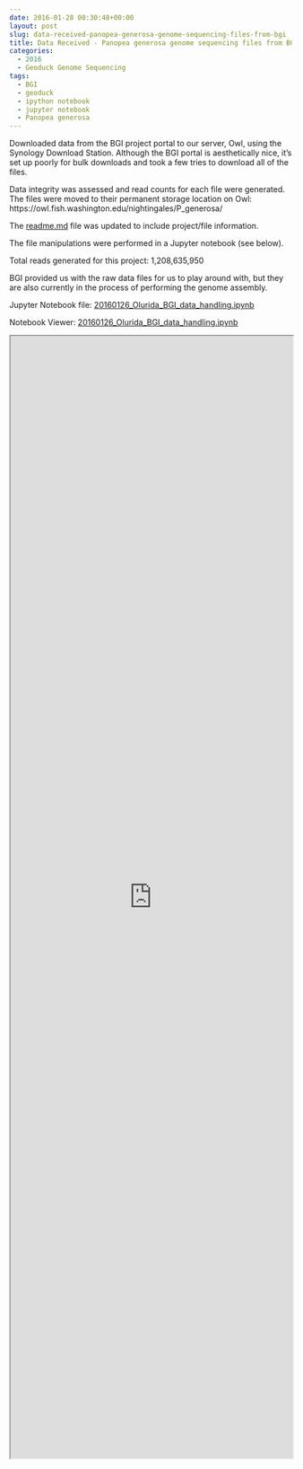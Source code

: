 ```yaml
---
date: 2016-01-28 00:30:48+00:00
layout: post
slug: data-received-panopea-generosa-genome-sequencing-files-from-bgi
title: Data Received - Panopea generosa genome sequencing files from BGI
categories:
  - 2016
  - Geoduck Genome Sequencing
tags:
  - BGI
  - geoduck
  - ipython notebook
  - jupyter notebook
  - Panopea generosa
---
```


Downloaded data from the BGI project portal to our server, Owl, using the Synology Download Station. Although the BGI portal is aesthetically nice, it's set up poorly for bulk downloads and took a few tries to download all of the files.

Data integrity was assessed and read counts for each file were generated. The files were moved to their permanent storage location on Owl: https://owl.fish.washington.edu/nightingales/P_generosa/

The [readme.md](https://owl.fish.washington.edu/nightingales/P_generosa/readme.md) file was updated to include project/file information.

The file manipulations were performed in a Jupyter notebook (see below).



Total reads generated for this project: 1,208,635,950

BGI provided us with the raw data files for us to play around with, but they are also currently in the process of performing the genome assembly.



Jupyter Notebook file: [20160126_Olurida_BGI_data_handling.ipynb](https://eagle.fish.washington.edu/Arabidopsis/iPythonNotebooks/20160126_Pgenerosa_BGI_data_handling.ipynb)

Notebook Viewer: [20160126_Olurida_BGI_data_handling.ipynb](https://nbviewer.jupyter.org/url/eagle.fish.washington.edu/Arabidopsis/iPythonNotebooks/20160126_Pgenerosa_BGI_data_handling.ipynb)

<iframe src="https://nbviewer.jupyter.org/url/eagle.fish.washington.edu/Arabidopsis/iPythonNotebooks/20160126_Pgenerosa_BGI_data_handling.ipynb" width="100%" height="2000" scrolling="yes"></iframe>
